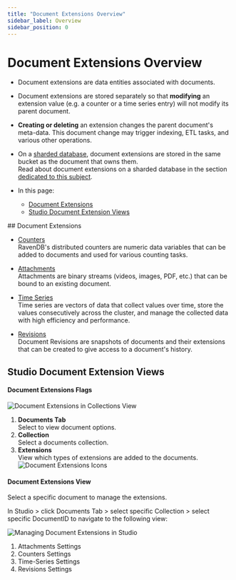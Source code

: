 ```yaml
---
title: "Document Extensions Overview"
sidebar_label: Overview
sidebar_position: 0
---
```



# Document Extensions Overview
<Admonition type="note" title="Note">

* Document extensions are data entities associated with documents.  

* Document extensions are stored separately so that **modifying** an extension value (e.g. a counter 
  or a time series entry) will not modify its parent document.

* **Creating or deleting** an extension changes the parent document's meta-data. 
  This document change may trigger indexing, ETL tasks, and various other operations.  

* On a [sharded database](../sharding/overview), document extensions 
  are stored in the same bucket as the document that owns them.  
  Read about document extensions on a sharded database in the section 
  [dedicated to this subject](../sharding/document-extensions).  

* In this page:  
   * [Document Extensions](../document-extensions/overview-extensions#document-extensions)  
   * [Studio Document Extension Views](../document-extensions/overview-extensions#studio-document-extension-views)  

</Admonition>
## Document Extensions

* [Counters](../document-extensions/counters/overview)  
  RavenDB's distributed counters are numeric data variables that can be added to documents and used
  for various counting tasks.

* [Attachments](../document-extensions/attachments/what-are-attachments)  
  Attachments are binary streams (videos, images, PDF, etc.) that can be bound to an existing document.

* [Time Series](../document-extensions/timeseries/overview)  
  Time series are vectors of data that collect values over time, store the values consecutively across the cluster,
  and manage the collected data with high efficiency and performance.

* [Revisions](../document-extensions/revisions/overview)  
  Document Revisions are snapshots of documents and their extensions that can be created to give access to a document's history.




## Studio Document Extension Views

#### Document Extensions Flags

![Document Extensions in Collections View](./assets/extensions-collections-view.png)

1. **Documents Tab**  
   Select to view document options.
2. **Collection**  
   Select a documents collection. 
3. **Extensions**  
   View which types of extensions are added to the documents.  
   ![Document Extensions Icons](./assets/extensions-logos.png)
#### Document Extensions View

Select a specific document to manage the extensions.  

In Studio &gt; click Documents Tab &gt; select specific Collection &gt; select specific DocumentID to navigate to the following view:  

![Managing Document Extensions in Studio](./assets/extensions-managing-single-doc.png)

1. Attachments Settings
2. Counters Settings
3. Time-Series Settings
4. Revisions Settings




